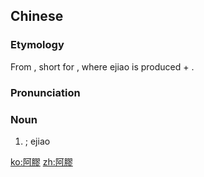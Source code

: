 {{also|阿胶}}
==Chinese==
{{zh-forms|s=阿胶}}
{{wikipedia|lang=zh}}

===Etymology===
From {{zh-l|阿}}, short for {{zh-l|東阿|{{w|Dong'e County}}}}, where ejiao is produced + {{zh-l|膠|gelatin}}.

===Pronunciation===
{{zh-pron
|m=ējiāo
|c=o1 gaau1
|cat=n
}}

===Noun===
{{zh-noun}}

# {{w|donkey-hide gelatin}}; ejiao {{gloss|a [[substance]] used in [[traditional Chinese medicine]] as a blood tonic}}

[[ko:阿膠]]
[[zh:阿膠]]